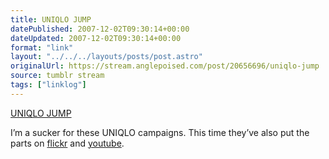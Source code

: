 ```yaml
---
title: UNIQLO JUMP
datePublished: 2007-12-02T09:30:14+00:00
dateUpdated: 2007-12-02T09:30:14+00:00
format: "link"
layout: "../../../layouts/posts/post.astro"
originalUrl: https://stream.anglepoised.com/post/20656696/uniqlo-jump
source: tumblr stream
tags: ["linklog"]
---
```


[UNIQLO JUMP][1]

I’m a sucker for these UNIQLO campaigns. This time they’ve also put the parts on [flickr](http://www.flickr.com/photos/uniqlojump/) and [youtube](http://www.youtube.com/user/uniqlomixer).

[1]: http://www.uniqlo.com/jump/
